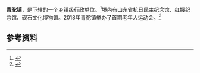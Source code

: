 {{Refimprove|time=2022-01-30T03:38:35+00:00}}
{{中国乡级行政区|37/13/21/104/000}}

'''青驼镇'''，是{{PRC admin/fullname|37/13/21/104/000|3}}下辖的一个[[乡镇|乡镇]]级行政单位。<ref>{{PRC admin/ref sgc|{{PRC admin/parent|37/13/21/104/000}}}}</ref>境內有山东省抗日民主纪念馆、红嫂纪念馆、砚石文化博物馆。2018年青驼镇举办了首期老年人运动会。<ref>{{cite news |title=沂南县青驼镇老年人习练太极拳蔚然成风 |url=https://m.sohu.com/a/407821579_100023701/?pvid=000115_3w_a}}</ref>

== 参考资料 ==

{{reflist}}

{{行政区划小作品}}
{{PRC admin/navcat|37/13/21/104/000}}